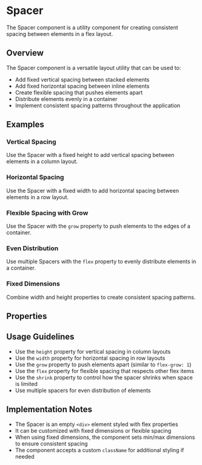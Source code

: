 

<Meta of={SpacerStories} />

# Spacer

The Spacer component is a utility component for creating consistent spacing between elements in a flex layout.

## Overview

The Spacer component is a versatile layout utility that can be used to:

- Add fixed vertical spacing between stacked elements
- Add fixed horizontal spacing between inline elements
- Create flexible spacing that pushes elements apart
- Distribute elements evenly in a container
- Implement consistent spacing patterns throughout the application

## Examples

### Vertical Spacing

Use the Spacer with a fixed height to add vertical spacing between elements in a column layout.

<Canvas of={SpacerStories.HeightSpacer} />

### Horizontal Spacing

Use the Spacer with a fixed width to add horizontal spacing between elements in a row layout.

<Canvas of={SpacerStories.WidthSpacer} />

### Flexible Spacing with Grow

Use the Spacer with the `grow` property to push elements to the edges of a container.

<Canvas of={SpacerStories.GrowSpacer} />

### Even Distribution

Use multiple Spacers with the `flex` property to evenly distribute elements in a container.

<Canvas of={SpacerStories.FlexDistribution} />

### Fixed Dimensions

Combine width and height properties to create consistent spacing patterns.

<Canvas of={SpacerStories.FixedDimensions} />

## Properties

<Controls of={SpacerStories.HeightSpacer} />

## Usage Guidelines

- Use the `height` property for vertical spacing in column layouts
- Use the `width` property for horizontal spacing in row layouts
- Use the `grow` property to push elements apart (similar to `flex-grow: 1`)
- Use the `flex` property for flexible spacing that respects other flex items
- Use the `shrink` property to control how the spacer shrinks when space is limited
- Use multiple spacers for even distribution of elements

## Implementation Notes

- The Spacer is an empty `<div>` element styled with flex properties
- It can be customized with fixed dimensions or flexible spacing
- When using fixed dimensions, the component sets min/max dimensions to ensure consistent spacing
- The component accepts a custom `className` for additional styling if needed
